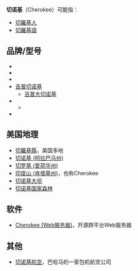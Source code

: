 '''切诺基'''（Cherokee）可能指：
*[[切羅基人|切羅基人]]
*[[切羅基語|切羅基語]]
==品牌/型号==
*{{tsl|en|Cherokee class brig-sloop}}
*{{tsl|en|USS Cherokee}}
*{{tsl|en|Hall Cherokee}}
*[[吉普切诺基|吉普切诺基]]
**[[吉普大切诺基|吉普大切诺基]]
*{{tsl|en|Piper Cherokee}}
**{{tsl|en|Piper Cherokee Six}}
*{{tsl|en|Cherokee (company)}}

==美国地理==
*[[切羅基縣|切羅基縣]]，美国多地
*[[切诺基_(阿拉巴马州)|切诺基 (阿拉巴马州)]] 
*[[切罗基_(爱荷华州)|切罗基 (爱荷华州)]] 
*[[印度山_(肯塔基州)|印度山 (肯塔基州)]]，也称Cherokee
*[[切诺基大坝|切诺基大坝]]
*[[切诺基国家森林|切诺基国家森林]]
==软件==
*[[Cherokee_(Web服务器)|Cherokee (Web服务器)]]，开源跨平台Web服务器
==其他==
*[[切诺基航空|切诺基航空]]，巴哈马的一家包机航空公司

{{消歧义|cat=三字译名消歧义}}